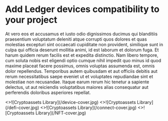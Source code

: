 
# Add Ledger devices compatibility to your project
 
At vero eos et accusamus et iusto odio dignissimos ducimus qui blanditiis praesentium voluptatum deleniti atque corrupti quos dolores et quas molestias excepturi sint occaecati cupiditate non provident, similique sunt in culpa qui officia deserunt mollitia animi, id est laborum et dolorum fuga. Et harum quidem rerum facilis est et expedita distinctio. Nam libero tempore, cum soluta nobis est eligendi optio cumque nihil impedit quo minus id quod maxime placeat facere possimus, omnis voluptas assumenda est, omnis dolor repellendus. Temporibus autem quibusdam et aut officiis debitis aut rerum necessitatibus saepe eveniet ut et voluptates repudiandae sint et molestiae non recusandae. Itaque earum rerum hic tenetur a sapiente delectus, ut aut reiciendis voluptatibus maiores alias consequatur aut perferendis doloribus asperiores repellat.

<Cards num={2}>
  <Card 
    image
    arrow
    title="Device App" 
    href="/signing-devices/device-app">
    <>![Cryptoassets Library](/device-cover.jpg)</> 
  </Card>
  <Card 
    image
    arrow
    title="EVMs plugins for Clear Signing" 
    href="/signing-devices/plugin">
    <>![Cryptoassets Library](/defi-cover.jpg)</> 
  </Card>
  <Card 
    image
    arrow
    title="Connectivity" 
    href="/ledger-live/connectivity">
    <>![Cryptoassets Library](/connect-cover.jpg)</> 
  </Card>
  <Card 
    image
    arrow
    title="NFT Display" 
    href="/ledger-live/nft-display">
    <>![Cryptoassets Library](/NFT-cover.jpg)</> 
  </Card>
</Cards>